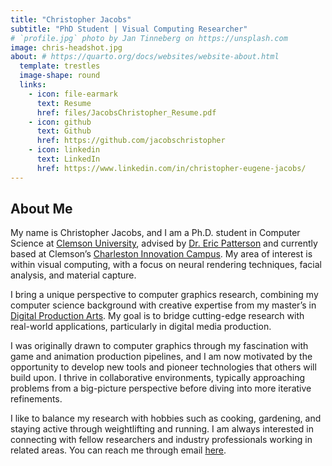 ```yaml
---
title: "Christopher Jacobs"
subtitle: "PhD Student | Visual Computing Researcher"
# `profile.jpg` photo by Jan Tinneberg on https://unsplash.com
image: chris-headshot.jpg
about: # https://quarto.org/docs/websites/website-about.html
  template: trestles
  image-shape: round
  links:
    - icon: file-earmark
      text: Resume
      href: files/JacobsChristopher_Resume.pdf
    - icon: github
      text: Github
      href: https://github.com/jacobschristopher
    - icon: linkedin
      text: LinkedIn
      href: https://www.linkedin.com/in/christopher-eugene-jacobs/
---
```


## About Me

My name is Christopher Jacobs, and I am a Ph.D. student in Computer Science at [Clemson University](https://www.clemson.edu/cecas/departments/computing/), advised by [Dr. Eric Patterson](https://people.computing.clemson.edu/~ekp/index.html) and currently based at Clemson's [Charleston Innovation Campus](https://www.clemson.edu/innovation-campuses/charleston/). My area of interest is within visual computing, with a focus on neural rendering techniques, facial analysis, and material capture.

I bring a unique perspective to computer graphics research, combining my computer science background with creative expertise from my master’s in [Digital Production Arts](https://www.cs.clemson.edu/dpa). My goal is to bridge cutting-edge research with real-world applications, particularly in digital media production.

I was originally drawn to computer graphics through my fascination with game and animation production pipelines, and I am now motivated by the opportunity to develop new tools and pioneer technologies that others will build upon. I thrive in collaborative environments, typically approaching problems from a big-picture perspective before diving into more iterative refinements.

I like to balance my research with hobbies such as cooking, gardening, and staying active through weightlifting and running. I am always interested in connecting with fellow researchers and industry professionals working in related areas. You can reach me through email [here](mailto:chejac2000@gmail.com).